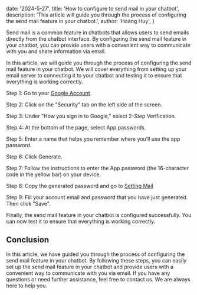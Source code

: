   date: '2024-5-27',
  title: 'How to configure to send mail in your chatbot',
  description:
    'This article will guide you through the process of configuring the send mail feature in your chatbot.',
  author: 'Hoàng Huy',
}

Send mail is a common feature in chatbots that allows users to send emails directly from the chatbot interface. By configuring the send mail feature in your chatbot, you can provide users with a convenient way to communicate with you and share information via email.

In this article, we will guide you through the process of configuring the send mail feature in your chatbot. We will cover everything from setting up your email server to connecting it to your chatbot and testing it to ensure that everything is working correctly.

Step 1: Go to your [Google Account](https://myaccount.google.com/).

Step 2: Click on the "Security" tab on the left side of the screen.

Step 3: Under "How you sign in to Google," select 2-Step Verification.

Step 4: At the bottom of the page, select App passwords.

Step 5: Enter a name that helps you remember where you’ll use the app password.

Step 6: Click Generate.

Step 7: Follow the instructions to enter the App password (the 16-character code in the yellow bar) on your device.

Step 8: Copy the generated password and go to [Setting Mail](https://www.dialoguebot.tech/settings/mail)

Step 9: Fill your account email and password that you have just generated. Then click "Save".

Finally, the send mail feature in your chatbot is configured successfully. You can now test it to ensure that everything is working correctly.

## Conclusion

In this article, we have guided you through the process of configuring the send mail feature in your chatbot. By following these steps, you can easily set up the send mail feature in your chatbot and provide users with a convenient way to communicate with you via email. If you have any questions or need further assistance, feel free to contact us. We are always here to help you.
